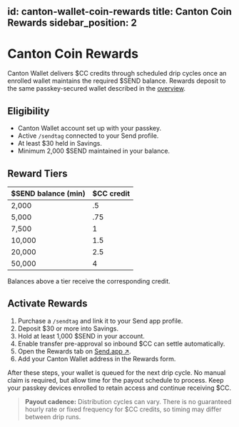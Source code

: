 id: canton-wallet-coin-rewards
title: Canton Coin Rewards
sidebar_position: 2
---

# Canton Coin Rewards

Canton Wallet delivers $CC credits through scheduled drip cycles once an enrolled wallet maintains the required $SEND balance. Rewards deposit to the same passkey-secured wallet described in the [overview](./overview).

## Eligibility

- Canton Wallet account set up with your passkey.
- Active `/sendtag` connected to your Send profile.
- At least $30 held in Savings.
- Minimum 2,000 $SEND maintained in your balance.

## Reward Tiers

| $SEND balance (min) | $CC credit |
| ------------------- | ---------- |
| 2,000               | .5         |
| 5,000               | .75        |
| 7,500               | 1          |
| 10,000              | 1.5        |
| 20,000              | 2.5        |
| 50,000              | 4          |

Balances above a tier receive the corresponding credit.

## Activate Rewards

1. Purchase a `/sendtag` and link it to your Send app profile.
2. Deposit $30 or more into Savings.
3. Hold at least 1,000 $SEND in your account.
4. Enable transfer pre-approval so inbound $CC can settle automatically.
5. Open the Rewards tab on <a href="http://send.app" className="multisig-token-link" target="_blank" rel="noreferrer">Send.app ↗</a>.
6. Add your Canton Wallet address in the Rewards form.

After these steps, your wallet is queued for the next drip cycle. No manual claim is required, but allow time for the payout schedule to process. Keep your passkey devices enrolled to retain access and continue receiving $CC.

> **Payout cadence:** Distribution cycles can vary. There is no guaranteed hourly rate or fixed frequency for $CC credits, so timing may differ between drip runs.
